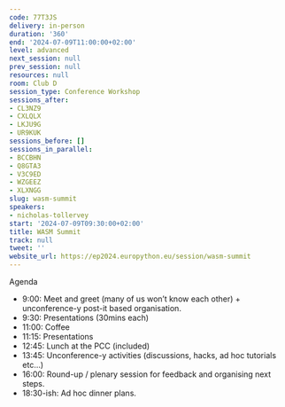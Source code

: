 ```yaml
---
code: 77T3JS
delivery: in-person
duration: '360'
end: '2024-07-09T11:00:00+02:00'
level: advanced
next_session: null
prev_session: null
resources: null
room: Club D
session_type: Conference Workshop
sessions_after:
- CL3NZ9
- CXLQLX
- LKJU9G
- UR9KUK
sessions_before: []
sessions_in_parallel:
- BCCBHN
- Q8GTA3
- V3C9ED
- WZGEEZ
- XLXNGG
slug: wasm-summit
speakers:
- nicholas-tollervey
start: '2024-07-09T09:30:00+02:00'
title: WASM Summit
track: null
tweet: ''
website_url: https://ep2024.europython.eu/session/wasm-summit
---
```


Agenda
* 9:00: Meet and greet (many of us won’t know each other) + unconference-y post-it based organisation.
* 9:30: Presentations (30mins each)
* 11:00: Coffee
* 11:15: Presentations
* 12:45: Lunch at the PCC (included)
* 13:45: Unconference-y activities (discussions, hacks, ad hoc tutorials etc…)
* 16:00: Round-up / plenary session for feedback and organising next steps.
* 18:30-ish: Ad hoc dinner plans.
